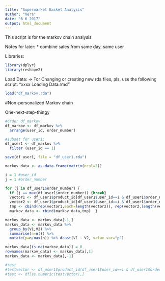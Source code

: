 ```yaml
---
title: "Supermarket Basket Analysis"
author: "Vera"
date: "6 6 2017"
output: html_document
---
```


This script is for the markov chain analysis

Notes for later:
* combine sales from same day, same user

Libraries:
```r
library(dplyr)
library(reshape2)
```

Load Data:
-> For Changing or creating new rda files, pls, use the following script: "xxxx Loading Data.rmd"
```r
load("df_markov.rda")
```


#Non-personalized Markov chain

One-next-step-thingy
```r
#order df_markov
df_markov <- df_markov %>%
  arrange(user_id, order_number)

#subset for user1:
df_user1 <- df_markov %>%
  filter (user_id == 1)

save(df_user1, file = "df_user1.rda")
```


```r
markov_data <- as.data.frame(matrix(ncol=2))  

i = 1 #user_id
j = 1 #order_number

for (j in df_user1$order_number) { 
  if (j == max(df_user1$order_number)) {break}   
  vector1 <- df_user1$product_id[df_user1$user_id==i & df_user1$order_number==j]   
  vector2 <- df_user1$product_id[df_user1$user_id==i & df_user1$order_number==j+1]        
  tmp <- cbind(rep(vector1,each=length(vector2)), rep(vector2,length(vector1))) 
  markov_data <- rbind(markov_data,tmp)  } 

markov_data <- markov_data[-1,] 
markov_data <- markov_data %>% 
  group_by(V1,V2) %>% 
  summarise(n=n()) %>% 
  mutate(p=n/max(n)) %>% dcast(V1 ~ V2, value.var="p") 

markov_data[is.na(markov_data)] = 0 
rownames(markov_data) <- markov_data[,1] 
markov_data <- markov_data[,-1] 

#test
#testvector <- df_user1$product_id[df_user1$user_id==1 & df_user1$order_number==11] 
#test <- df[as.numeric(testvector),]
```



